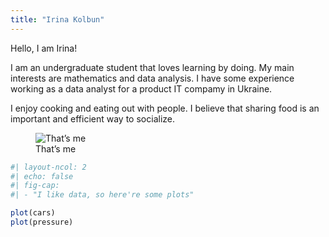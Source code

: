 ```yaml
---
title: "Irina Kolbun"
---
```


Hello, I am Irina!

I am an undergraduate student that loves learning by doing. My main interests are mathematics and data analysis. I have some experience working as a data analyst for a product IT compamy in Ukraine.

I enjoy cooking and eating out with people. I believe that sharing food is an important and efficient way to socialize.

![That's me](profile_pic.JPEG)

``` r
#| layout-ncol: 2
#| echo: false
#| fig-cap: 
#| - "I like data, so here're some plots"

plot(cars)
plot(pressure)
```
